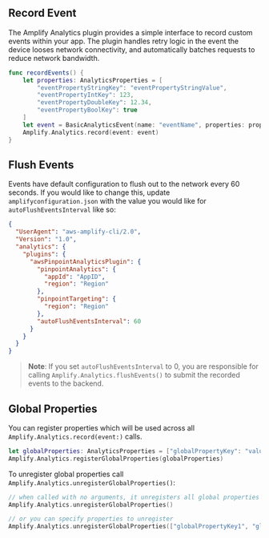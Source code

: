 ## Record Event

The Amplify Analytics plugin provides a simple interface to record custom events within your app. The plugin handles retry logic in the event the device looses network connectivity, and automatically batches requests to reduce network bandwidth.

```swift
func recordEvents() {
    let properties: AnalyticsProperties = [
        "eventPropertyStringKey": "eventPropertyStringValue",
        "eventPropertyIntKey": 123,
        "eventPropertyDoubleKey": 12.34,
        "eventPropertyBoolKey": true
    ]
    let event = BasicAnalyticsEvent(name: "eventName", properties: properties)
    Amplify.Analytics.record(event: event)
}
```

## Flush Events

Events have default configuration to flush out to the network every 60 seconds. If you would like to change this, update `amplifyconfiguration.json` with the value you would like for `autoFlushEventsInterval` like so:

```json
{
  "UserAgent": "aws-amplify-cli/2.0",
  "Version": "1.0",
  "analytics": {
    "plugins": {
      "awsPinpointAnalyticsPlugin": {
        "pinpointAnalytics": {
          "appId": "AppID",
          "region": "Region"
        },
        "pinpointTargeting": {
          "region": "Region"
        },
        "autoFlushEventsInterval": 60
      }
    }
  }
}
```

> **Note**: If you set `autoFlushEventsInterval` to 0, you are responsible for calling `Amplify.Analytics.flushEvents()` to submit the recorded events to the backend.

## Global Properties

You can register properties which will be used across all `Amplify.Analytics.record(event:)` calls.

```swift
let globalProperties: AnalyticsProperties = ["globalPropertyKey": "value"]
Amplify.Analytics.registerGlobalProperties(globalProperties)
```

To unregister global properties call `Amplify.Analytics.unregisterGlobalProperties()`:

```swift
// when called with no arguments, it unregisters all global properties
Amplify.Analytics.unregisterGlobalProperties()

// or you can specify properties to unregister
Amplify.Analytics.unregisterGlobalProperties(["globalPropertyKey1", "globalPropertyKey2"])
```
